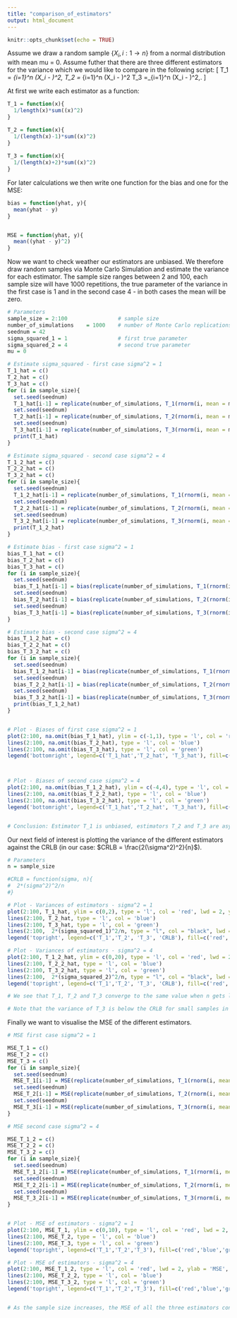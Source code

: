 ```yaml
---
title: "comparison_of_estimators"
output: html_document
---
```


```r
knitr::opts_chunk$set(echo = TRUE)
```
Assume we draw a random sample $\{{X}_i, i:1\to n\}$ from a normal distribution with mean mu = 0. Assume futher that there are three different estimators for the variance which we would like to compare in the following script:
\[
T_1 = \frac{1}{n}\sum_{i=1}^n \left(X_i - \mu\right)^2, \quad T_2 = \frac{1}{n-1}\sum_{i=1}^n \left(X_i - \mu\right)^2 \quad \mbox{and}\quad T_3 =\frac{1}{n+2}\sum_{i=1}^n \left(X_i - \mu\right)^2\,.
\]

At first we write each estimator as a function:
```r
T_1 = function(x){
  1/length(x)*sum((x)^2)
}

T_2 = function(x){
  1/(length(x)-1)*sum((x)^2)
}
  
T_3 = function(x){
  1/(length(x)+2)*sum((x)^2)
}
```

For later calculations we then write one function for the bias and one for the MSE:
```r

bias = function(yhat, y){
  mean(yhat - y)
}


MSE = function(yhat, y){
  mean((yhat - y)^2)
}
```

Now we want to check weather our estimators are unbiased. We therefore draw random samples via Monte Carlo Simulation and estimate the variance for each estimator. The sample size ranges between 2 and 100, each sample size will have 1000 repetitions, the true parameter of the variance in the first case is 1 and in the second case 4 - in both cases the mean will be zero. 

```r
# Parameters
sample_size = 2:100                # sample size 
number_of_simulations    = 1000    # number of Monte Carlo replications
seednum = 42              
sigma_squared_1 = 1                # first true parameter
sigma_squared_2 = 4                # second true parameter
mu = 0

# Estimate sigma_squared - first case sigma^2 = 1
T_1_hat = c()
T_2_hat = c()
T_3_hat = c()
for (i in sample_size){
  set.seed(seednum)
  T_1_hat[i-1] = replicate(number_of_simulations, T_1(rnorm(i, mean = mu, sd = sqrt(sigma_squared_1))))
  set.seed(seednum)
  T_2_hat[i-1] = replicate(number_of_simulations, T_2(rnorm(i, mean = mu, sd = sqrt(sigma_squared_1))))
  set.seed(seednum)
  T_3_hat[i-1] = replicate(number_of_simulations, T_3(rnorm(i, mean = mu, sd = sqrt(sigma_squared_1))))
  print(T_1_hat)
}

# Estimate sigma_squared - second case sigma^2 = 4
T_1_2_hat = c()
T_2_2_hat = c()
T_3_2_hat = c()
for (i in sample_size){
  set.seed(seednum)
  T_1_2_hat[i-1] = replicate(number_of_simulations, T_1(rnorm(i, mean = mu, sd = sqrt(sigma_squared_2))))
  set.seed(seednum)
  T_2_2_hat[i-1] = replicate(number_of_simulations, T_2(rnorm(i, mean = mu, sd = sqrt(sigma_squared_2))))
  set.seed(seednum)
  T_3_2_hat[i-1] = replicate(number_of_simulations, T_3(rnorm(i, mean = mu, sd = sqrt(sigma_squared_2))))
  print(T_1_2_hat)
}

# Estimate bias - first case sigma^2 = 1
bias_T_1_hat = c()
bias_T_2_hat = c()
bias_T_3_hat = c()
for (i in sample_size){
  set.seed(seednum)
  bias_T_1_hat[i-1] = bias(replicate(number_of_simulations, T_1(rnorm(i, mean = mu, sd = sqrt(sigma_squared_1)))), sigma_squared_1)
  set.seed(seednum)
  bias_T_2_hat[i-1] = bias(replicate(number_of_simulations, T_2(rnorm(i, mean = mu, sd = sqrt(sigma_squared_1)))), sigma_squared_1)
  set.seed(seednum)
  bias_T_3_hat[i-1] = bias(replicate(number_of_simulations, T_3(rnorm(i, mean = mu, sd = sqrt(sigma_squared_1)))), sigma_squared_1)
}

# Estimate bias - second case sigma^2 = 4
bias_T_1_2_hat = c()
bias_T_2_2_hat = c()
bias_T_3_2_hat = c()
for (i in sample_size){
  set.seed(seednum)
  bias_T_1_2_hat[i-1] = bias(replicate(number_of_simulations, T_1(rnorm(i, mean = mu, sd = sqrt(sigma_squared_2)))), sigma_squared_2)
  set.seed(seednum)
  bias_T_2_2_hat[i-1] = bias(replicate(number_of_simulations, T_2(rnorm(i, mean = mu, sd = sqrt(sigma_squared_2)))), sigma_squared_2)
  set.seed(seednum)
  bias_T_3_2_hat[i-1] = bias(replicate(number_of_simulations, T_3(rnorm(i, mean = mu, sd = sqrt(sigma_squared_2)))), sigma_squared_2)
  print(bias_T_1_2_hat)
}


# Plot - Biases of first case sigma^2 = 1
plot(2:100, na.omit(bias_T_1_hat), ylim = c(-1,1), type = 'l', col = 'red', lwd = 2, ylab = 'Bias', main = 'Mean bias depending on sample sizes between 2 and 100, sigma^2 = 1', xlab = 'Sample size')
lines(2:100, na.omit(bias_T_2_hat), type = 'l', col = 'blue')
lines(2:100, na.omit(bias_T_3_hat), type = 'l', col = 'green')
legend('bottomright', legend=c('T_1_hat','T_2_hat', 'T_3_hat'), fill=c('red','blue', 'green')) 



# Plot - Biases of second case sigma^2 = 4
plot(2:100, na.omit(bias_T_1_2_hat), ylim = c(-4,4), type = 'l', col = 'red', lwd = 2, ylab = 'Bias', main = 'Mean bias depending on sample sizes between 2 and 100, sigma^2 = 4', xlab = 'Sample size')
lines(2:100, na.omit(bias_T_2_2_hat), type = 'l', col = 'blue')
lines(2:100, na.omit(bias_T_3_2_hat), type = 'l', col = 'green')
legend('bottomright', legend=c('T_1_hat','T_2_hat', 'T_3_hat'), fill=c('red','blue', 'green'))


# Conclusion: Estimator T_1 is unbiased, estimators T_2 and T_3 are asymptotically unbiased. 
```
 
 Our next field of interest is plotting the variance of the different estimators against the CRLB (in our case: $CRLB = \frac{2(\sigma^2)^2}{n}$).
 
```r
# Parameters
n = sample_size

#CRLB = function(sigma, n){
#  2*(sigma^2)^2/n
#}

# Plot - Variances of estimators - sigma^2 = 1
plot(2:100, T_1_hat, ylim = c(0,2), type = 'l', col = 'red', lwd = 2, ylab = 'Variance', main = 'Variance depending on sample sizes between 2 and 100, sigma^2 = 1', xlab = 'Sample size')
lines(2:100, T_2_hat, type = 'l', col = 'blue')
lines(2:100, T_3_hat, type = 'l', col = 'green')
lines(2:100,  2*(sigma_squared_1)^2/n, type = "l", col = "black", lwd = 2, ylab = "Variance", main = "CRLB", xlab = "Sample size")
legend('topright', legend=c('T_1','T_2', 'T_3', 'CRLB'), fill=c('red','blue', 'green', 'black')) 

# Plot - Variances of estimators - sigma^2 = 4
plot(2:100, T_1_2_hat, ylim = c(0,20), type = 'l', col = 'red', lwd = 2, ylab = 'Variance', main = 'Variance depending on sample sizes between 2 and 100, sigma^2 = 4', xlab = 'Sample size')
lines(2:100, T_2_2_hat, type = 'l', col = 'blue')
lines(2:100, T_3_2_hat, type = 'l', col = 'green')
lines(2:100,  2*(sigma_squared_2)^2/n, type = "l", col = "black", lwd = 2, ylab = "Variance", main = "CRLB", xlab = "Sample size")
legend('topright', legend=c('T_1','T_2', 'T_3', 'CRLB'), fill=c('red','blue', 'green', 'black')) 

# We see that T_1, T_2 and T_3 converge to the same value when n gets large so the difference between the different estimators becomes negligible. 

# Note that the variance of T_3 is below the CRLB for small samples in the first graph which is the case because of the 'n+2' in the denominator. 
```

Finally we want to visualise the MSE of the different estimators.

```r
# MSE first case sigma^2 = 1

MSE_T_1 = c()
MSE_T_2 = c()
MSE_T_3 = c()
for (i in sample_size){
  set.seed(seednum)
  MSE_T_1[i-1] = MSE(replicate(number_of_simulations, T_1(rnorm(i, mean = mu, sd = sqrt(sigma_squared_1)))), sigma_squared_1)
  set.seed(seednum)
  MSE_T_2[i-1] = MSE(replicate(number_of_simulations, T_2(rnorm(i, mean = mu, sd = sqrt(sigma_squared_1)))), sigma_squared_1)
  set.seed(seednum)
  MSE_T_3[i-1] = MSE(replicate(number_of_simulations, T_3(rnorm(i, mean = mu, sd = sqrt(sigma_squared_1)))), sigma_squared_1)
}

# MSE second case sigma^2 = 4

MSE_T_1_2 = c()
MSE_T_2_2 = c()
MSE_T_3_2 = c()
for (i in sample_size){
  set.seed(seednum)
  MSE_T_1_2[i-1] = MSE(replicate(number_of_simulations, T_1(rnorm(i, mean = mu, sd = sqrt(sigma_squared_2)))), sigma_squared_2)
  set.seed(seednum)
  MSE_T_2_2[i-1] = MSE(replicate(number_of_simulations, T_2(rnorm(i, mean = mu, sd = sqrt(sigma_squared_2)))), sigma_squared_2)
  set.seed(seednum)
  MSE_T_3_2[i-1] = MSE(replicate(number_of_simulations, T_3(rnorm(i, mean = mu, sd = sqrt(sigma_squared_2)))), sigma_squared_2)
}


# Plot - MSE of estimators - sigma^2 = 1
plot(2:100, MSE_T_1, ylim = c(0,10), type = 'l', col = 'red', lwd = 2, ylab = 'MSE', main = 'Variance depending on sample sizes between 2 and 100, sigma^2 = 1', xlab = 'Sample size')
lines(2:100, MSE_T_2, type = 'l', col = 'blue')
lines(2:100, MSE_T_3, type = 'l', col = 'green')
legend('topright', legend=c('T_1','T_2','T_3'), fill=c('red','blue','green')) 

# Plot - MSE of estimators - sigma^2 = 4
plot(2:100, MSE_T_1_2, type = 'l', col = 'red', lwd = 2, ylab = 'MSE', main = 'Variance depending on sample sizes between 2 and 100, sigma^2 = 4', xlab = 'Sample size')
lines(2:100, MSE_T_2_2, type = 'l', col = 'blue')
lines(2:100, MSE_T_3_2, type = 'l', col = 'green')
legend('topright', legend=c('T_1','T_2','T_3'), fill=c('red','blue','green')) 


# As the sample size increases, the MSE of all the three estimators converges to the same value.
```





